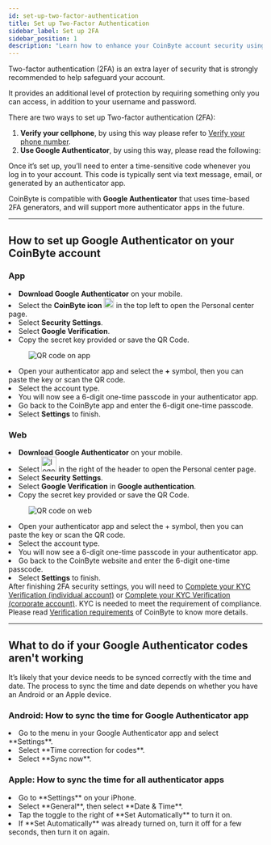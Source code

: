 ```yaml
---
id: set-up-two-factor-authentication
title: Set up Two-Factor Authentication
sidebar_label: Set up 2FA
sidebar_position: 1
description: "Learn how to enhance your CoinByte account security using two-factor authentication (2FA) with Google Authenticator."
---
```



Two-factor authentication (2FA) is an extra layer of security that is strongly recommended to help safeguard your account.

It provides an additional level of protection by requiring something only you can access, in addition to your username and password.

There are two ways to set up Two-factor authentication (2FA):
1. **Verify your cellphone**, by using this way please refer to <a href="/docs/account-security/verification-and-security/verify-your-phone-number">Verify your phone number</a>.
2. **Use Google Authenticator**, by using this way, please read the following:

Once it’s set up, you’ll need to enter a time-sensitive code whenever you log in to your account. This code is typically sent via text message, email, or generated by an authenticator app.

CoinByte is compatible with **Google Authenticator** that uses time-based 2FA generators, and will support more authenticator apps in the future.

---

## How to set up Google Authenticator on your CoinByte account

<Tabs groupId="platform">
  <TabItem value="mobile" label="Mobile App">
  <div style={{ marginTop: '1.5rem' }}></div>

### **App**

<div style={{ marginTop: '1.5rem' }}></div>
<RoundStepList>
  <li><strong>Download Google Authenticator</strong> on your mobile.</li>
   <li>Select the <strong>CoinByte icon</strong> <img src={useBaseUrl('/img/general/logo_app.png')} alt="logo" width="20" /> in the top left to open the Personal center page.</li>
  <li>Select <strong>Security Settings</strong>.</li>
  <li>Select <strong>Google Verification</strong>.</li>
  <li>Copy the secret key provided or save the QR Code.</li>
<figure style={{ textAlign: 'center' }}>
  <img src={useBaseUrl('/img/account-security/verification-and-security/set-up-two-factor-authentication/1.png')} alt="QR code on app" style={{ width: 300 }} />
</figure>
  <li>Open your authenticator app and select the <strong>+</strong> symbol, then you can paste the key or scan the QR code.</li>
  <li>Select the account type.</li>
  <li>You will now see a 6-digit one-time passcode in your authenticator app.</li>
  <li>Go back to the CoinByte app and enter the 6-digit one-time passcode.</li>
  <li>Select <strong>Settings</strong> to finish.</li>
</RoundStepList>

  </TabItem>
  <TabItem value="web" label="Web">
<div style={{ marginTop: '1.5rem' }}></div>

### **Web**

<div style={{ marginTop: '1.5rem' }}></div>
<RoundStepList>
  <li><strong>Download Google Authenticator</strong> on your mobile.</li>
  <li>Select  <img src={useBaseUrl('/img/general/profile-center-web.png')} alt="logo" width="30" /> in the right of the header to open the Personal center page.</li>
  <li>Select <strong>Security Settings</strong>.</li>
  <li>Select <strong>Google Verification</strong> in <strong>Google authentication</strong>.</li>
  <li>Copy the secret key provided or save the QR Code.</li>
<figure style={{ textAlign: 'center' }}>
  <img src={useBaseUrl('/img/account-security/verification-and-security/set-up-two-factor-authentication/2.png')} alt="QR code on web" style={{ width: 500 }} />
</figure>
  <li>Open your authenticator app and select the + symbol, then you can paste the key or scan the QR code.</li>
  <li>Select the account type.</li>
  <li>You will now see a 6-digit one-time passcode in your authenticator app.</li>
  <li>Go back to the CoinByte website and enter the 6-digit one-time passcode.</li>
  <li>Select <strong>Settings</strong> to finish.</li>
</RoundStepList>

  </TabItem>
</Tabs>

<InfoBox>
After finishing 2FA security settings, you will need to <a href="/docs/account-security/verification-and-security/complete-your-KYC-verification-(individual-account)">Complete your KYC Verification (individual account)</a> or <a href="/docs/account-security/verification-and-security/complete-your-KYC-verification-(corporate-account)">Complete your KYC Verification (corporate account)</a>. KYC is needed to meet the requirement of compliance. Please read <a href="/docs/user-guide/terms-and-law/verification-requirements">Verification requirements</a> of CoinByte to know more details.
</InfoBox>

---

## What to do if your Google Authenticator codes aren't working

It’s likely that your device needs to be synced correctly with the time and date. The process to sync the time and date depends on whether you have an Android or an Apple device.

### Android: How to sync the time for Google Authenticator app

<RoundStepList>
<li>Go to the menu in your Google Authenticator app and select **Settings**. </li> 
<li>Select **Time correction for codes**. </li>  
<li>Select **Sync now**.</li> 
</RoundStepList>

### Apple: How to sync the time for all authenticator apps

<RoundStepList>
<li>Go to **Settings** on your iPhone. </li> 
<li>Select **General**, then select **Date & Time**.</li>  
<li>Tap the toggle to the right of **Set Automatically** to turn it on. </li> 
<li>If **Set Automatically** was already turned on, turn it off for a few seconds, then turn it on again.</li>
</RoundStepList>

<RelatedArticles category="account-security" />
